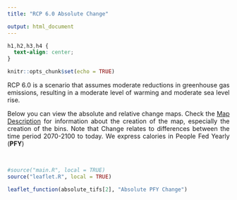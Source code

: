 ```yaml
---
title: "RCP 6.0 Absolute Change"

output: html_document
---
```

<style>
body {
text-align: justify}
</style>

```css
h1,h2,h3,h4 {
  text-align: center;
}
```

```r
knitr::opts_chunk$set(echo = TRUE)
```


RCP 6.0 is a scenario that assumes moderate reductions in greenhouse gas emissions, resulting in a moderate level of warming and moderate sea level rise.

Below you can view the absolute and relative change maps. Check the [Map Description](map_description.html) for information about the creation of the map, especially the creation of the bins. 
Note that Change relates to differences between the time period 2070-2100 to today. We express calories in People Fed Yearly (**PFY**)

<br>

```r

#source("main.R", local = TRUE)
source("leaflet.R", local = TRUE)
```

```r
leaflet_function(absolute_tifs[2], "Absolute PFY Change")
```